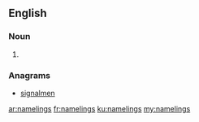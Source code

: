 ==English==

===Noun===
{{head|en|plural}}

# {{plural of|nameling|lang=en|nocat=1}}

===Anagrams===
* [[signalmen#English|signalmen]]

[[ar:namelings]]
[[fr:namelings]]
[[ku:namelings]]
[[my:namelings]]
